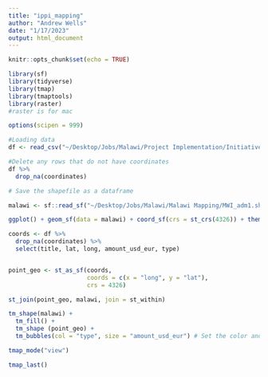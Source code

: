 ```yaml
---
title: "ippi_mapping"
author: "Andrew Wells"
date: "1/17/2023"
output: html_document
---
```


```r
knitr::opts_chunk$set(echo = TRUE)

library(sf)
library(tidyverse)
library(tmap)
library(tmaptools)
library(raster)
#raster is for mac

options(scipen = 999)
```

```r
#Loading data
df <- read_csv("~/Desktop/Jobs/Malawi/Project Implementation/Initiatives:project components/IPPI/ippi_report/data/ippi.csv")

#Delete any rows that do not have coordinates
df %>%
  drop_na(coordinates)
```

```r
# Save the shapefile as a dataframe

malawi <- sf::read_sf("~/Desktop/Jobs/Malawi/Malawi Mapping/MWI_adm1.shp")
```

```r
ggplot() + geom_sf(data = malawi) + coord_sf(crs = st_crs(4326)) + theme_minimal()
```
```r
coords <- df %>%
  drop_na(coordinates) %>%
  select(title, lat, long, amount_usd_eur, type)


point_geo <- st_as_sf(coords,
                      coords = c(x = "long", y = "lat"),
                      crs = 4326) 
```

```r
st_join(point_geo, malawi, join = st_within)
```
```r
tm_shape(malawi) +
  tm_fill() +
  tm_shape (point_geo) +
  tm_bubbles(col = "type", size = "amount_usd_eur") # Set the color and size of the geo-located points
```
```r
tmap_mode("view")

tmap_last()
```







